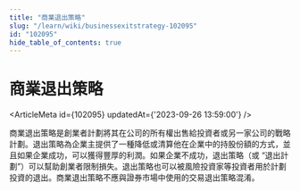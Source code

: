 ```yaml
---
title: "商業退出策略"
slug: "/learn/wiki/businessexitstrategy-102095"
id: "102095"
hide_table_of_contents: true
---
```



# 商業退出策略

<ArticleMeta id={102095} updatedAt={'2023-09-26 13:59:00'} />
<div className='border-solid border-b border-t-0 my-4 border-[var(--ifm-color-gray-300)]' />

商業退出策略是創業者計劃將其在公司的所有權出售給投資者或另一家公司的戰略計劃。退出策略為企業主提供了一種降低或清算他在企業中的持股份額的方式，並且如果企業成功，可以獲得豐厚的利潤。如果企業不成功，退出策略（或 “退出計劃”）可以幫助創業者限制損失。退出策略也可以被風險投資家等投資者用於計劃投資的退出。商業退出策略不應與證券市場中使用的交易退出策略混淆。
